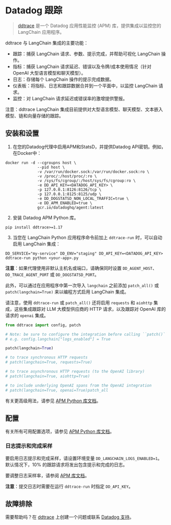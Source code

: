# Datadog 跟踪

>[ddtrace](https://github.com/DataDog/dd-trace-py) 是一个 Datadog 应用性能监控 (APM) 库，提供集成以监控您的 LangChain 应用程序。

ddtrace 与 LangChain 集成的主要功能：
- 跟踪：捕获 LangChain 请求、参数、提示完成，并帮助可视化 LangChain 操作。
- 指标：捕获 LangChain 请求延迟、错误以及令牌/成本使用情况（针对 OpenAI 大型语言模型和聊天模型）。
- 日志：存储每个 LangChain 操作的提示完成数据。
- 仪表板：将指标、日志和跟踪数据合并到一个平面中，以监控 LangChain 请求。
- 监控：对 LangChain 请求延迟或错误率的激增提供警报。

注意：ddtrace LangChain 集成目前提供对大型语言模型、聊天模型、文本嵌入模型、链和向量存储的跟踪。

## 安装和设置

1. 在您的Datadog代理中启用APM和StatsD，并提供Datadog API密钥。例如，在Docker中：

```
docker run -d --cgroupns host \
              --pid host \
              -v /var/run/docker.sock:/var/run/docker.sock:ro \
              -v /proc/:/host/proc/:ro \
              -v /sys/fs/cgroup/:/host/sys/fs/cgroup:ro \
              -e DD_API_KEY=<DATADOG_API_KEY> \
              -p 127.0.0.1:8126:8126/tcp \
              -p 127.0.0.1:8125:8125/udp \
              -e DD_DOGSTATSD_NON_LOCAL_TRAFFIC=true \
              -e DD_APM_ENABLED=true \
              gcr.io/datadoghq/agent:latest
```

2. 安装 Datadog APM Python 库。

```
pip install ddtrace>=1.17
```


3. 当您在 LangChain Python 应用程序命令前加上 `ddtrace-run` 时，可以自动启用 LangChain 集成：

```
DD_SERVICE="my-service" DD_ENV="staging" DD_API_KEY=<DATADOG_API_KEY> ddtrace-run python <your-app>.py
```

**注意**：如果代理使用非默认主机名或端口，请确保同时设置 `DD_AGENT_HOST`、`DD_TRACE_AGENT_PORT` 或 `DD_DOGSTATSD_PORT`。

此外，可以通过在应用程序中第一次导入 `langchain` 之前添加 `patch_all()` 或 `patch(langchain=True)` 来以编程方式启用 LangChain 集成。

请注意，使用 `ddtrace-run` 或 `patch_all()` 还将启用 `requests` 和 `aiohttp` 集成，这些集成跟踪对 LLM 大模型供应商的 HTTP 请求，以及跟踪对 OpenAI 库的请求的 `openai` 集成。

```python
from ddtrace import config, patch

# Note: be sure to configure the integration before calling ``patch()``!
# e.g. config.langchain["logs_enabled"] = True

patch(langchain=True)

# to trace synchronous HTTP requests
# patch(langchain=True, requests=True)

# to trace asynchronous HTTP requests (to the OpenAI library)
# patch(langchain=True, aiohttp=True)

# to include underlying OpenAI spans from the OpenAI integration
# patch(langchain=True, openai=True)patch_all
```

有关更高级用法，请参见 [APM Python 库文档](https://ddtrace.readthedocs.io/en/stable/installation_quickstart.html)。


## 配置

有关所有可用配置选项，请参见 [APM Python 库文档](https://ddtrace.readthedocs.io/en/stable/integrations.html#langchain)。


### 日志提示和完成采样

要启用日志提示和完成采样，请设置环境变量 `DD_LANGCHAIN_LOGS_ENABLED=1`。默认情况下，10% 的跟踪请求将发出包含提示和完成的日志。

要调整日志采样率，请参阅 [APM 库文档](https://ddtrace.readthedocs.io/en/stable/integrations.html#langchain)。

**注意**：提交日志时需要在运行 `ddtrace-run` 时指定 `DD_API_KEY`。


## 故障排除

需要帮助吗？在 [ddtrace](https://github.com/DataDog/dd-trace-py) 上创建一个问题或联系 [Datadog 支持](https://docs.datadoghq.com/help/)。
